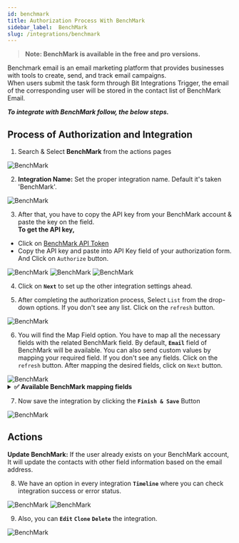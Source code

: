 ```yaml
---
id: benchmark
title: Authorization Process With BenchMark
sidebar_label:  BenchMark
slug: /integrations/benchmark
---
```


> **Note: BenchMark is available in the free and pro versions.**

Benchmark email is an email marketing platform that provides businesses with tools to create, send, and track email campaigns.   
When users submit the task form through Bit Integrations Trigger, the email of the corresponding user will be stored in the contact list of BenchMark Email.

***To integrate with BenchMark follow, the below steps.***

## Process of Authorization and Integration

1.	Search & Select **BenchMark** from the actions pages
 <Image src="actions/benchmark/search-and-select" alt="BenchMark" w="1020" h="350" />

2. **Integration Name:** Set the proper integration name. Default it's taken 'BenchMark'.
 <Image src="actions/benchmark/default-integration-name" alt="BenchMark" w="1020" h="350" />

3.	After that, you have to copy the API key from your BenchMark account & paste the key on the field.   
**To get the API key,**   
-	Click on [BenchMark API Token](https://ui.benchmarkemail.com/Integrate#API)
-	Copy the API key and paste into API Key field of your authorization form. And Click on `Authorize` button.

 <Image src="actions/benchmark/click-api" alt="BenchMark" w="1020" h="350" />
 <Image src="actions/benchmark/benchmark-account-api-copy" alt="BenchMark" w="1020" h="350" />
 <Image src="actions/benchmark/authorize" alt="BenchMark" w="1020" h="350" />

4. Click on **`Next`** to set up the other integration settings ahead.

5.	After completing the authorization process, Select `List` from the drop-down options. If you don't see any list. Click on the `refresh` button.
 <Image src="actions/benchmark/select-list" alt="BenchMark" w="1020" h="350" />

6.	You will find the Map Field option. You have to map all the necessary fields with the related BenchMark field. By default, **`Email`** field of BenchMark will be available. You can also send custom values by mapping your required field. If you don't see any fields. Click on the `refresh` button. After mapping the desired fields, click on `Next` button.
 <Image src="actions/benchmark/benchmark-field-map" alt="BenchMark" w="1020" h="350" />
<details>
      <summary>
       <b>✅ Available BenchMark mapping fields</b>
      </summary>
      <div>
         <ul>
            <li>firstname</li>
            <li>lastname</li>
            <li>middlename</li>
            <li>emailtype</li>
            <li>Address</li>
            <li>City</li>
            <li>State</li>
            <li>Zip</li>
            <li>Country</li>
            <li>Phone</li>
            <li>Fax</li>
            <li>Cell Phone</li>
            <li>Company Name</li>
            <li>Job Title</li>
            <li>Business Phone</li>
            <li>Business Fax</li>
            <li>Business Address</li>
            <li>Business City</li>
            <li>Business State</li>
            <li>Business Zip</li>
            <li>Business Country</li>
            <li>Notes</li>
            <li>Date 1</li>
            <li>Date 2</li>
            <li>Extra 3</li>
            <li>Extra 4</li>
            <li>Extra 5</li>
            <li>Extra 6</li>
         </ul>
      </div>
</details>

7. Now save the integration by clicking the **`Finish & Save`** Button

 <Image src="actions/benchmark/finish-save" alt="BenchMark" w="1020" h="350" />

## Actions
**Update BenchMark:** If the user already exists on your BenchMark account, It will update the contacts with other field information based on the email address.


8. We have an option in every integration **`Timeline`** where you can check integration success or error status.
 <Image src="actions/benchmark/benchmark-timeline" alt="BenchMark" w="1020" h="350" />
 <Image src="actions/benchmark/benchmark-log" alt="BenchMark" w="1020" h="350" />

9. Also, you can **`Edit`** **`Clone`** **`Delete`** the integration.

 <Image src="actions/benchmark/benchmark-option" alt="BenchMark" w="1020" h="350" />


<Feedback/>